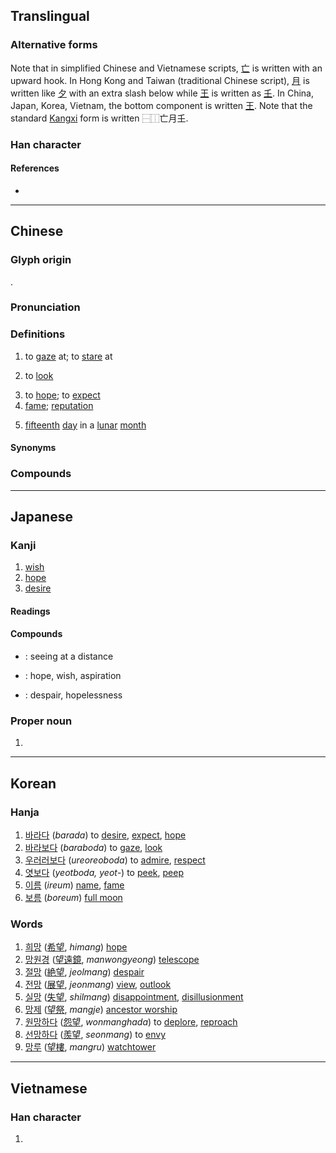 {{also|朢}}
{{character info/new}}
{{character info/new|0xfa93}}
{{character info/new|0x2f8d9}}
==Translingual==
{{ja-forms|望|望|望}}

===Alternative forms===
Note that in simplified Chinese and Vietnamese scripts, [[亡]] is written with an upward hook. In Hong Kong and Taiwan (traditional Chinese script), [[月]] is written like [[夕]] with an extra slash below while [[王]] is written as [[𡈼]]. In China, Japan, Korea, Vietnam, the bottom component is written [[王]]. Note that the standard [[Kangxi]] form is written ⿱⿰亡月𡈼.

===Han character===
{{Han char|rn=74|rad=月|as=07|sn=11|four=07104|canj=YBHG,YBMG|ids=⿱⿰亡月王(GJKV),⿱⿰亡⿱夕㇔𡈼(HT)}}

====References====
* {{Han ref|kx=0505.290|dkj=14368|dj=0884.230|hdz=32080.020|uh=671B|ud=26395|bh=B1E6|bd=45542}}

----

==Chinese==
{{zh-forms|alt=朢}}

===Glyph origin===
{{Han etym}}
{{Han compound|亡|月|𡈼|ls=psc|c1=p|c2=s|c3=s}}.

===Pronunciation===
{{zh-pron
|m=wàng
|m-s=
|c=mong6
|c-t=
|g=
|h=pfs=mong
|j=
|mb=uō̤ng
|md=uông
|mn=bāng/bōng
|mn-t=mo7/bhuang6
|mn-t_note=bhuang6 - “fame, 15th day in a lunar month”
|w=3maan,3vaan
|w_note=3maan - vernacular; 3vaan - literary
|x=
|mc=y
|oc=y
|ma=
|cat=v
}}

===Definitions===
{{zh-hanzi}}

# to [[gaze]] at; to [[stare]] at
#: {{zh-x|舉-頭 望 明月，低頭 思 故鄉。|I raise my head to '''gaze''' at the bright moon and bow my head to think of my hometown.|CL|ref='''Tang Dynasty''', {{w2|zh|李白}} ({{w|Li Bai}}), {{w2|zh|靜夜思}} ("{{w|Quiet Night Thought}}")}}
# {{lb|zh|Cantonese}} to [[look]]
#: {{zh-x|我 望 嚟 望 去 都 望 唔 到{dou3-2} 喎{wo3}！|I kept '''looking''' but I still can't '''see''' it!|C}}
#: {{zh-x|望 下{haa5} 嗰度！|'''Look''' over there!|C}}
#: {{zh-x|望 左|'''look''' left ''(found on roads in Hong Kong)''|C}}
# to [[hope]]; to [[expect]]
# [[fame]]; [[reputation]]
#: {{zh-x|名望}}
#: {{zh-x|威望}}
# [[fifteenth]] [[day]] in a [[lunar]] [[month]]

====Synonyms====
{{zh-dial|看}}

===Compounds===
{{zh-der|品望|博望坡|一望|宿望|威望|一線希望|倚扉而望|冀望|德隆望尊|企望|巴高望上|屬望|意出望外|平隴望蜀|一望無邊|公才公望|布望|失望|仰望|地望|德高望重|不承望|在望|偷目竊望|不指望|守望|慾望|一望無垠|巴望|偵望|想望|悵望|恚望|怨望|德隆望重|德深望重|德望|得隴望蜀|得一望十|希望|彌望|張望|引頸翹望|引領而望|孔章望斗|四望|厚望|冠蓋相望|功高望重|一望無際|宮牆外望|好望角|孚眾望|寄望|倚門佇望|守望相助|名望|奢望|大喜過望|大失所望|大為失望|大失人望|名望體面|卓望|巴南牆望|人望|喜出望外|可望|德尊望重|博望侯|希望小學|北望|太公望|一望而知|凝望|僉望|倚閭之望|伏望|令望|展望|地望高華|不負眾望|望眼將穿|望洋驚嘆|登高望遠|懸懸而望|望其肩項|望族|望洋|望文生義|承望|施不望報|潛望鏡|望門妨|時望|望子成龍|望秋先零|望其項背|望斷|望塵莫及|懸望|望見|殷望|相望|望樓車|望子|望杏瞻蒲|望風承旨|欲望|沒指望|眾望所歸|時望所歸|望風而逃|望風而潰|眾所瞻望|望其肩背|朝望|望舒|望帝|望穿秋水|望風瓦解|望候|望外|東觀西望|放眼望去|毋望之禍|照望|望梅消渴|望洋興歎|旦望|戴盆望天|東張西望|萬望|望衡對宇|望日|望門寡|望祭|既望|探望|才望|柴望|望氣|望杏瞻榆|萬里之望|犀牛望月|望塵不及|望而卻步|憑高望遠|望診|碩望|矚望|望望|望諸君|望風而降|瞻望|瞭望|眾望所積|眾望有歸|眾望攸歸|眾望所依|眾望|眺望臺|眺望|望風希指|期望|望樓|白望|毋望之福|春望|熱望|拜望|槥車相望|望風而遁|望風撲影|望聞問切|望山|旗鼓相望|望鄉臺|望遠鏡頭|民望|望朔|望幸|望歲|無望|無指望|族望|瞭望山|滿望|望眼欲穿|渴望|清望|望風而走|昂首望天|月望|登樓望闕|盼望|祈望|看望|朔望月|望而生畏|沒了指望|望巴巴|瞭望臺|有望|望遠鏡|東望|指望|望彌撒|望風響應|望風而靡|望風捕影|望風披靡|望雲之情|望雲|望門投止|望門大嚼|望竿|望月|望帝啼鵑|望夫石|望塵而拜|望古遙集|望八|朔望|望梅止渴|期望值|望風|跂望|觀望|絕望|誰承望|耆儒碩望|門望|雅望|聲望|鷹覷鶻望|鶴望|素望|鵠望|資淺望輕|聞望|觀望成敗|騁望|遲回觀望|遙望|酒望子|風望|願望|遠望|項背相望|策望|騖望|觖望|首丘之望|非望|陟岵瞻望|難望項背|餒殍相望|郡望|隃望|肩背相望|翹首盼望|譽望|遷喬之望|顒望|羅望子|過望|鄉望|資望|車書相望|雲霓之望|脈望|養望|道殣相望|南望}}

----

==Japanese==

===Kanji===
{{ja-kanji|grade=4|rs=月07}}

# [[wish]]
# [[hope]]
# [[desire]]

====Readings====
{{ja-readings
|goon=もう
|kanon=ぼう
|kun=のぞ-む, のぞみ, もち-
}}

====Compounds====
* {{ja-r|望遠|ぼうえん}}: seeing at a distance
* {{ja-r|希望|きぼう}}: hope, wish, aspiration
* {{ja-r|絶望|ぜつぼう}}: despair, hopelessness

===Proper noun===
{{ja-pos|のぞむ|proper}}

# {{given name|male|lang=ja|sort=のぞむ}}

----

==Korean==

===Hanja===
{{ko-hanja|hangeul=망|eumhun=|rv=mang|mr=mang|y=mang}}

# [[바라다]] (''barada'') to [[desire]], [[expect]], [[hope]]
# [[바라보다]] (''baraboda'') to [[gaze]], [[look]]
# [[우러러보다]] (''ureoreoboda'') to [[admire]], [[respect]]
# [[엿보다]] (''yeotboda, yeot-'') to [[peek]], [[peep]]
# [[이름]] (''ireum'') [[name]], [[fame]]
# [[보름]] (''boreum'') [[full moon]]

===Words===

# [[희망]] ([[希望]], ''himang'') [[hope]]
# [[망원경]] ([[望遠鏡]], ''manwongyeong'') [[telescope]]
# [[절망]] ([[絶望]], ''jeolmang'') [[despair]]
# [[전망]] ([[展望]], ''jeonmang'') [[view]], [[outlook]]
# [[실망]] ([[失望]], ''shilmang'') [[disappointment]], [[disillusionment]]
# [[망제]] ([[望祭]], ''mangje'') [[ancestor worship]]
# [[원망하다]] ([[怨望]], ''wonmanghada'') to [[deplore]], [[reproach]]
# [[선망하다]] ([[羨望]], ''seonmang'') to [[envy]]
# [[망루]] ([[望樓]], ''mangru'') [[watchtower]]

----

==Vietnamese==

===Han character===
{{vi-hantu|[[vọng]]|rs=月07}}

# {{defn|lang=vi|sort=月07}}